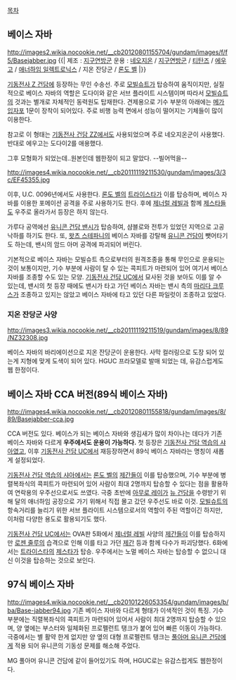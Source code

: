 [[목차]]

== 베이스 자바 ==
http://images2.wikia.nocookie.net/__cb20120801155704/gundam/images/f/f5/Basejabber.jpg
{{|
제조 : [[지구연방군]]
운용 : [[네오지온]] / [[지구연방군]] / [[티탄즈]] / [[에우고]] / [[애너하임 일렉트로닉스]] / 지온 잔당군 / [[론도 벨]]
|}}

[[기동전사 Z 건담]]에 등장하는 무인 수송선. 주로 [[모빌슈트]]가 탑승하여 움직이지만, 실질적으로 베이스 자바의 역할은 도다이와 같은 서브 플라이트 시스템이며 따라서 [[모빌슈트]]의 것과는 별개로 자체적인 동력원도 탑재한다. 견제용으로 기수 부분의 아래에는 [[메가입자포]] 1문이 장착이 되어있다. 주로 비행 능력 면에서 성능이 떨어지는 기체들이 많이 이용한다.

참고로 이 형태는 [[기동전사 건담 ZZ]]에서도 사용되었으며 주로 네오지온군이 사용했다. 반대로 에우고는 도다이2를 애용했다.

그후 모형화가 되었는데..원본인데 웹한정이 되고 말았다. --빌어먹을--

http://images4.wikia.nocookie.net/__cb20111119211530/gundam/images/3/3c/EF45355.jpg

이후, U.C. 0096년에서도 사용한다. [[론도 벨]]의 [[트라이스타]]가 이를 탑승하며, 베이스 자바를 이용한 포메이션 공격을 주로 사용하기도 한다. 후에 [[제너럴 레빌]]과 함께 [[제스타]]들도 우주로 올라가서 등장은 하지 않는다.

가루다 공역에선 [[유니콘 건담 밴시]]가 탑승하여, 샴블로와 전투가 있었던 지역으로 고공 낙하를 하기도 한다. 또, [[트라이스타|왓츠 스테파니]]의 베이스 자바를 강탈해 [[유니콘 건담]]이 뺏어타기도 하는데, 밴시의 암드 아머 공격에 파괴되어 버린다.

기본적으로 베이스 자바는 모빌슈트 측으로부터의 원격조종을 통해 무인으로 운용되는 것이 보통이지만, 기수 부분에 사람이 탈 수 있는 콕피트가 마련되어 있어 여기서 베이스 자바를 조종할 수도 있는 모양. [[기동전사 건담 UC]]에서 묘사된 것을 보아도 이를 알 수 있는데, 밴시의 첫 등장 때에도 밴시가 타고 가던 베이스 자바는 밴시 측의 [[마리다 크루스]]가 조종하고 있지는 않았고 베이스 자바에 타고 있던 다른 파일럿이 조종하고 있었다.
=== 지온 잔당군 사양 ===
http://images3.wikia.nocookie.net/__cb20111119211519/gundam/images/8/89/NZ32308.jpg

베이스 자바의 바리에이션으로 지온 잔당군이 운용한다. 사막 컬러링으로 도장 되어 있는게 지형에 맞게 도색이 되어 있다. HGUC 프라모델로 발매 되었는 데, 유감스럽게도 웹 한정이다.

== 베이스 자바 CCA 버전(89식 베이스 자바) ==
http://images4.wikia.nocookie.net/__cb20120801155818/gundam/images/8/89/Basejabber-cca.jpg

CCA 버전도 있다. 베이스가 되는 베이스 자바와 생김새가 많이 차이나는 데다가 기존 베이스 자바와 다르게 '''우주에서도 운용이 가능하다.''' 첫 등장은 [[기동전사 건담 역습의 샤아]]였고, 이후 [[기동전사 건담 UC]]에서 재등장하면서 89식 베이스 자바라는 명칭이 새롭게 설정되었다.

[[기동전사 건담 역습의 샤아]]에서는 [[론도 벨]]의 [[제간]]들이 이를 탑승했으며, 기수 부분에 병렬복좌식의 콕피트가 마련되어 있어 사람이 최대 2명까지 탑승할 수 있다는 점을 활용하여 연락용의 우주선으로서도 쓰였다. 극중 초반에 [[아무로 레이]]가 [[뉴 건담]]을 수령받기 위해 달의 애너하임 공장으로 가기 위해서 직접 몰고 갔던 우주선도 바로 이것. [[모빌슈트]]의 항속거리를 늘리기 위한 서브 플라이트 시스템으로서의 역할이 주된 역할이긴 하지만, 이처럼 다양한 용도로 활용되기도 했다.

[[기동전사 건담 UC]]에서는 OVA판 5화에서 [[제너럴 레빌]] 사양의 [[제간]]들이 이를 탑승하지만 [[로젠 줄루]]의 습격으로 인해 이를 타고 가던 [[제간]] 등과 함께 다수가 파괴당했다. 6화에서는 [[트라이스타]]의 [[제스타]]가 탑승. 우주에서는 노멀 베이스 자바는 탑승할 수 없으니 대신 이것을 탑승하는 것으로 보인다.
== 97식 베이스 자바 ==
http://images4.wikia.nocookie.net/__cb20101226053354/gundam/images/b/ba/Base-jabber94.jpg
기존 베이스 자바와 다르게 형태가 이색적인 것이 특징. 기수 부분에는 직렬복좌식의 콕피트가 마련되어 있어서 사람이 최대 2명까지 탑승할 수 있으며, 양 옆에는 부스터와 일체화된 프로펠런트 탱크가 붙어 있어 빠른 이동이 가능하다. 극중에서는 별 활약 한게 없지만 양 옆의 대형 프로펠런트 탱크는 [[풀아머 유니콘 건담]]에게 적용 되어 유니콘의 기동성 문제를 해소해 주었다.

MG 풀아머 유니콘 건담에 같이 들어있기도 하며, HGUC로는 유감스럽게도 웹한정이다.
